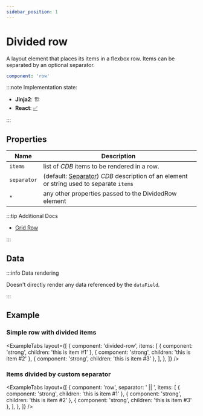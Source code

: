 ```yaml
---
sidebar_position: 1
---
```



# Divided row

A layout element that places its items in a flexbox row.
Items can be separated by an optional separator.

```yaml
component: 'row'
```

:::note Implementation state:

- **Jinja2**: 🏗
- **React**: [✅](https://github.com/oarepo/react-generative-ui/blob/master/src/components/structural/DividedRow.tsx)

:::

## Properties

| Name        | Description                                                                                                   |
| ----------- | ------------------------------------------------------------------------------------------------------------- |
| `items`     | list of _CDB_ items to be rendered in a row.                                                                  |
| `separator` | (default: [Separator](../basic/separator)) _CDB_ description of an element or string used to separate `items` |
| `*`         | any other properties passed to the DividedRow element                                                         |

:::tip Additional Docs

- [Grid Row](grid/row)

:::

## Data

:::info Data rendering

Doesn't directly render any data referenced by the `dataField`.

:::

## Example

### Simple row with divided items

<ExampleTabs
  layout={[
    {
      component: 'divided-row',
      items: [
        { component: 'strong', children: 'this is item #1' },
        { component: 'strong', children: 'this is item #2' },
        { component: 'strong', children: 'this is item #3' },
      ],
    },
  ]}
/>

### Items divided by custom separator

<ExampleTabs
  layout={[
    {
      component: 'row',
      separator: ' || ',
      items: [
        { component: 'strong', children: 'this is item #1' },
        { component: 'strong', children: 'this is item #2' },
        { component: 'strong', children: 'this is item #3' },
      ],
    },
  ]}
/>
